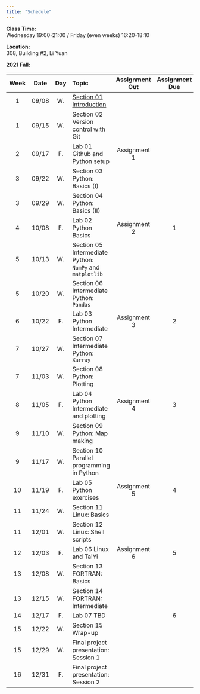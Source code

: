 ---
title: "Schedule"
---
**Class Time:**   
Wednesday 19:00-21:00 / Friday (even weeks) 16:20-18:10

**Location:**   
308, Building #2, Li Yuan  

**2021 Fall:**

|Week|Date |Day | Topic                                                                                |Assignment Out|Assignment Due|
|:--:|:---:|:--:|:-------------------------------------------------------------------------------------|:------------:|:------------:|
|1   |09/08|W.  |[Section 01 Introduction](https://zhu-group.github.io/ese5023/Section_01.html)        |              |              |
|1   |09/15|W.  |Section 02 Version control with Git                                                   |              |              |
|2   |09/17|F.  |Lab 01 Github and Python setup                                                        | Assignment 1 |              |
|3   |09/22|W.  |Section 03 Python: Basics (I)                                                         |              |              |
|3   |09/29|W.  |Section 04 Python: Basics (II)                                                        |              |              |
|4   |10/08|F.  |Lab 02  Python Basics                                                                 | Assignment 2 |  1           |
|5   |10/13|W.  |Section 05 Intermediate Python: `NumPy` and `matplotlib`                              |              |              |
|5   |10/20|W.  |Section 06 Intermediate Python: `Pandas`                                              |              |              |
|6   |10/22|F.  |Lab 03  Python Intermediate                                                           | Assignment 3 |  2           |
|7   |10/27|W.  |Section 07 Intermediate Python: `Xarray`                                              |              |              |
|7   |11/03|W.  |Section 08 Python: Plotting                                                           |              |              |
|8   |11/05|F.  |Lab 04  Python Intermediate and plotting                                              | Assignment 4 |  3           |
|9   |11/10|W.  |Section 09 Python: Map making                                                         |              |              |
|9   |11/17|W.  |Section 10 Parallel programming in Python                                             |              |              |
|10  |11/19|F.  |Lab 05  Python exercises                                                              | Assignment 5 |  4           |
|11  |11/24|W.  |Section 11 Linux: Basics                                                              |              |              |
|11  |12/01|W.  |Section 12 Linux: Shell scripts                                                       |              |              |
|12  |12/03|F.  |Lab 06 Linux and TaiYi                                                                | Assignment 6 |  5           |
|13  |12/08|W.  |Section 13 FORTRAN: Basics                                                            |              |              |
|13  |12/15|W.  |Section 14 FORTRAN: Intermediate                                                      |              |              |
|14  |12/17|F.  |Lab 07 TBD                                                                            |              |  6           |
|15  |12/22|W.  |Section 15 Wrap-up                                                                    |              |              |
|15  |12/29|W.  |Final project presentation: Session 1                                                 |              |              |  
|16  |12/31|F.  |Final project presentation: Session 2                                                 |              |              |

